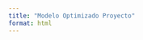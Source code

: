 ```yaml
---
title: "Modelo Optimizado Proyecto"
format: html
---
```


<div id="p5-sketch">
  <div id="canvas-container"></div>
</div>

<script src="https://cdnjs.cloudflare.com/ajax/libs/p5.js/1.4.0/p5.js"></script>
<script src="https://unpkg.com/ml5@0.12.2/dist/ml5.min.js"></script>

<script>
(function() {
  const sketch = (p) => {
    let video;
    let classifierCasco, classifierChaleco;
    const modelCascoURL = 'https://teachablemachine.withgoogle.com/models/tQJQTMHsy/'; // URL del modelo de casco
    const modelChalecoURL = 'https://teachablemachine.withgoogle.com/models/cbGSYXeUl/'; // URL del modelo de chaleco
    let casco = false;
    let chaleco = false;
    let confianzaCasco = 0;
    let confianzaChaleco = 0;

    p.preload = function() {
      classifierCasco = ml5.imageClassifier(modelCascoURL); // Cargar el modelo de casco
      classifierChaleco = ml5.imageClassifier(modelChalecoURL); // Cargar el modelo de chaleco
    }

    p.setup = function() {
      p.createCanvas(640, 640).parent('canvas-container');
      video = p.createCapture(p.VIDEO);
      video.size(640, 480);
      video.hide();
      classifyVideo(); // Iniciar la clasificación en video
    }

    function classifyVideo() {
      // Clasificación para casco
      classifierCasco.classify(video, (error, results) => {
        if (error) {
          console.error(error);
          return;
        }
        // Actualizar confianza para casco
        confianzaCasco = results[0].confidence;
        casco = results[0].label === 'casco' && confianzaCasco >= 0.99; // Verificar si el casco está presente con 99% de confianza
      });

      // Clasificación para chaleco
      classifierChaleco.classify(video, (error, results) => {
        if (error) {
          console.error(error);
          return;
        }
        // Actualizar confianza para chaleco
        confianzaChaleco = results[0].confidence;
        chaleco = results[0].label === 'chaleco' && confianzaChaleco >= 0.99; // Verificar si el chaleco está presente con 99% de confianza
      });

      setTimeout(classifyVideo, 100); // Volver a clasificar cada 100 ms
    }

    p.draw = function() {
      p.background(200);
      p.image(video, 0, 0); // Dibujar la cámara

      // Configuración para la información en la parte inferior
      p.fill(255);
      p.rect(0, 480, 640, 160); // Fondo donde mostrar el mensaje

      p.fill(0);
      p.textSize(20);
      p.textAlign(p.CENTER, p.CENTER);

      // Mostrar mensajes de acuerdo a los resultados de clasificación
      if (casco && chaleco) {
        p.text("Estás cumpliendo con casco y chaleco", p.width / 2, 520);
      } else if (casco && !chaleco) {
        p.text("¡Falta el chaleco!", p.width / 2, 520);
      } else if (!casco && chaleco) {
        p.text("¡Falta el casco!", p.width / 2, 520);
      } else {
        p.text("¡Necesitas casco y chaleco!", p.width / 2, 520);
      }

    }
  };

  new p5(sketch);
})();
</script>
